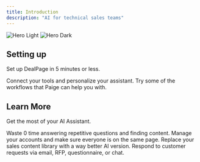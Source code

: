 ```yaml
---
title: Introduction
description: "AI for technical sales teams"
---
```


<img
  className="block dark:hidden"
  src="/images/hero-graph.svg"
  alt="Hero Light"
/>
<img
  className="hidden dark:block"
  src="/images/hero-graph.svg"
  alt="Hero Dark"
/>

## Setting up

Set up DealPage in 5 minutes or less.

<CardGroup cols={2}>
  <Card
    title="Set Up Your AI Assistant"
    icon="gear"
    href="https://docs.dealpage.ai/quickstart"
  >
    Connect your tools and personalize your assistant.
  </Card>
  <Card
    title="Meet Your AI, Paige"
    icon="hand-wave"
    href="https://docs.dealpage.ai/concepts/chat"
  >
    Try some of the workflows that Paige can help you with. 
  </Card>
</CardGroup>

## Learn More

Get the most of your AI Assistant.

<CardGroup cols={2}>
  <Card
    title="Instant Answers"
    icon="brain-circuit"
    href="https://mintlify.com/docs/settings/global"
  >
    Waste 0 time answering repetitive questions and finding content.
  </Card>
  <Card
    title="Simple Handoffs"
    icon="handshake-angle"
    href="https://mintlify.com/customers"
  >
    Manage your accounts and make sure everyone is on the same page.
  </Card>
  <Card
    title="Content Sharing"
    icon="share"
    href="https://mintlify.com/docs/api-playground/openapi"
  >
    Replace your sales content library with a way better AI version.
  </Card>
  <Card
    title="Respond to Anything"
    icon="envelopes"
    href="https://mintlify.com/docs/components/accordion"
  >
    Respond to customer requests via email, RFP, questionnaire, or chat.
  </Card>
  
</CardGroup>
